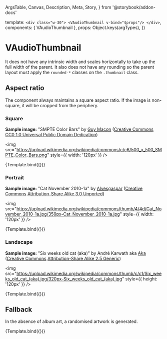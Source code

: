   ArgsTable,
  Canvas,
  Description,
  Meta,
  Story,
} from '@storybook/addon-docs'


<Meta title="Components/VAudioThumbnail" components={VAudioThumbnail} />

  template: `
    <div class="w-30">
      <VAudioThumbnail v-bind="$props"/>
    </div>
  `,
  components: { VAudioThumbnail },
  props: Object.keys(argTypes),
})

# VAudioThumbnail

<Description of={VAudioThumbnail} />

<ArgsTable of={VAudioThumbnail} />

It does not have any intrinsic width and scales horizontally to take up the full
width of the parent. It also does not have any rounding so the parent layout
must apply the `rounded-*` classes on the `.thumbnail` class.

## Aspect ratio

The component always maintains a square aspect ratio. If the image is
non-square, it will be cropped from the periphery.

### Square

**Sample image:** "SMPTE Color Bars" by
[Guy Macon](https://commons.wikimedia.org/wiki/User:Guy_Macon)
([Creative Commons](https://en.wikipedia.org/wiki/en:Creative_Commons)
[CC0 1.0 Universal Public Domain Dedication](https://creativecommons.org/publicdomain/zero/1.0/deed.en))

<img
  src="https://upload.wikimedia.org/wikipedia/commons/c/c6/500_x_500_SMPTE_Color_Bars.png"
  style={{ width: '120px' }}
/>

<Canvas>
  <Story
    name="Square"
    args={{
      audio: {
        title: 'SMPTE Color Bars',
        creator: 'Guy Macon',
        thumbnail:
          'https://upload.wikimedia.org/wikipedia/commons/c/c6/500_x_500_SMPTE_Color_Bars.png',
      },
    }}
  >
    {Template.bind({})}
  </Story>
</Canvas>

### Portrait

**Sample image:** "Cat November 2010-1a" by
[Alvesgaspar](https://commons.wikimedia.org/wiki/User:Alvesgaspar)
([Creative Commons](https://en.wikipedia.org/wiki/en:Creative_Commons)
[Attribution-Share Alike 3.0 Unported](https://creativecommons.org/licenses/by-sa/3.0/deed.en))

<img
  src="https://upload.wikimedia.org/wikipedia/commons/thumb/4/4d/Cat_November_2010-1a.jpg/359px-Cat_November_2010-1a.jpg"
  style={{ width: '120px' }}
/>

<Canvas>
  <Story
    name="Portrait"
    args={{
      audio: {
        title: 'Cat November 2010-1a',
        creator: 'Alvesgaspar',
        thumbnail:
          'https://upload.wikimedia.org/wikipedia/commons/thumb/4/4d/Cat_November_2010-1a.jpg/359px-Cat_November_2010-1a.jpg',
      },
    }}
  >
    {Template.bind({})}
  </Story>
</Canvas>

### Landscape

**Sample image:** "Six weeks old cat (aka)" by
André Karwath aka [Aka](https://commons.wikimedia.org/wiki/User:Aka)
([Creative Commons](https://en.wikipedia.org/wiki/en:Creative_Commons)
[Attribution-Share Alike 2.5 Generic](https://creativecommons.org/licenses/by-sa/2.5/deed.en))

<img
  src="https://upload.wikimedia.org/wikipedia/commons/thumb/c/c1/Six_weeks_old_cat_(aka).jpg/320px-Six_weeks_old_cat_(aka).jpg"
  style={{ height: '120px' }}
/>

<Canvas>
  <Story
    name="Landscape"
    args={{
      audio: {
        title: 'Six weeks old cat (aka)',
        creator: 'André Karwath aka Aka',
        thumbnail:
          'https://upload.wikimedia.org/wikipedia/commons/thumb/c/c1/Six_weeks_old_cat_(aka).jpg/320px-Six_weeks_old_cat_(aka).jpg',
      },
    }}
  >
    {Template.bind({})}
  </Story>
</Canvas>

## Fallback

In the absence of album art, a randomised artwork is generated.

<Canvas>
  <Story
    name="Fallback"
    args={{
      audio: {
        title: 'Null',
        creator: 'Undefined',
      },
    }}
  >
    {Template.bind({})}
  </Story>
</Canvas>
